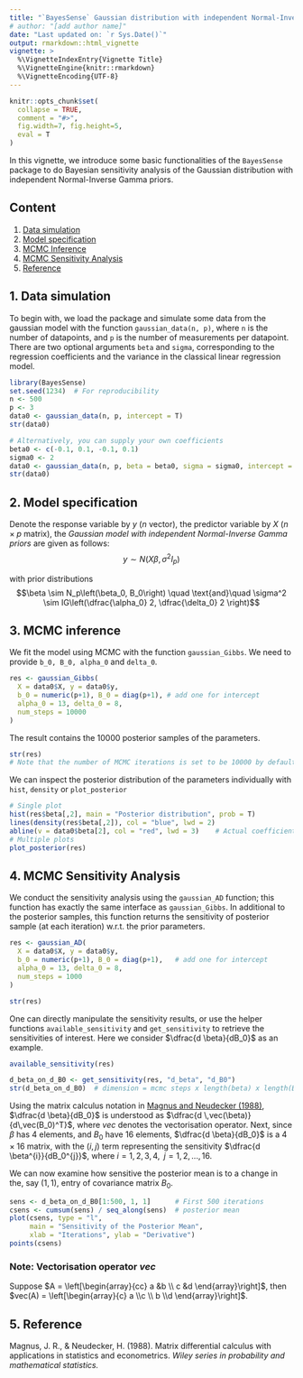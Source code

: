 ```yaml
---
title: "`BayesSense` Gaussian distribution with independent Normal-Inverse Gamma priors"
# author: "[add author name]"
date: "Last updated on: `r Sys.Date()`"
output: rmarkdown::html_vignette
vignette: >
  %\VignetteIndexEntry{Vignette Title}
  %\VignetteEngine{knitr::rmarkdown}
  %\VignetteEncoding{UTF-8}
---
```


```r
knitr::opts_chunk$set(
  collapse = TRUE,
  comment = "#>",
  fig.width=7, fig.height=5,
  eval = T
)
```

In this vignette, we introduce some basic functionalities of the `BayesSense` package to do Bayesian sensitivity analysis of the Gaussian distribution with independent Normal-Inverse Gamma priors.

## Content {#content}

1. [Data simulation](#data_sim)
2. [Model specification](#model_spec)
3. [MCMC Inference](#mcmc_infer)
4. [MCMC Sensitivity Analysis](#mcmc_sense)
5. [Reference](#reference)

## 1. Data simulation {#data_sim}
To begin with, we load the package and simulate some data from the gaussian model with the function `gaussian_data(n, p)`, where `n` is the number of datapoints, and `p` is the number of measurements per datapoint. There are two optional arguments `beta` and `sigma`, corresponding to the regression coefficients and the variance in the classical linear regression model.

```r
library(BayesSense)
set.seed(1234)  # For reproducibility 
n <- 500
p <- 3
data0 <- gaussian_data(n, p, intercept = T)
str(data0)

# Alternatively, you can supply your own coefficients
beta0 <- c(-0.1, 0.1, -0.1, 0.1)
sigma0 <- 2
data0 <- gaussian_data(n, p, beta = beta0, sigma = sigma0, intercept = T)
str(data0)
```


## 2. Model specification {#model_spec}

Denote the response variable by $y$ ($n$ vector), the predictor variable by $X$ ($n \times p$ matrix), the *Gaussian model with independent Normal-Inverse Gamma priors* are given as follows:
$$y \sim N\left(X\beta, \sigma^2 I_p\right)$$

with prior distributions
$$\beta \sim N_p\left(\beta_0, B_0\right) \quad \text{and}\quad \sigma^2 \sim IG\left(\dfrac{\alpha_0} 2, \dfrac{\delta_0} 2 \right)$$


## 3. MCMC inference {#mcmc_infer}
We fit the model using MCMC with the function `gaussian_Gibbs`. We need to provide `b_0, B_0, alpha_0` and `delta_0`. 

```r
res <- gaussian_Gibbs(
  X = data0$X, y = data0$y,
  b_0 = numeric(p+1), B_0 = diag(p+1), # add one for intercept
  alpha_0 = 13, delta_0 = 8, 
  num_steps = 10000
)
```

The result contains the 10000 posterior samples of the parameters. 
```r
str(res)
# Note that the number of MCMC iterations is set to be 10000 by default, so we have 10000 posterior samples for each parameter. 
```

We can inspect the posterior distribution of the parameters individually with `hist`, `density` or `plot_posterior`

```r
# Single plot
hist(res$beta[,2], main = "Posterior distribution", prob = T)
lines(density(res$beta[,2]), col = "blue", lwd = 2)
abline(v = data0$beta[2], col = "red", lwd = 3)    # Actual coefficient
# Multiple plots
plot_posterior(res)
```


## 4. MCMC Sensitivity Analysis {#mcmc_sense}
We conduct the sensitivity analysis using the `gaussian_AD` function; this function has exactly the same interface as `gaussian_Gibbs`. 
In additional to the posterior samples, this function returns the sensitivity of posterior sample (at each iteration) w.r.t. the prior parameters.

```r
res <- gaussian_AD(
  X = data0$X, y = data0$y,
  b_0 = numeric(p+1), B_0 = diag(p+1),   # add one for intercept
  alpha_0 = 13, delta_0 = 8,
  num_steps = 1000
)
```

```r
str(res)
```

One can directly manipulate the sensitivity results, or use the helper functions `available_sensitivity` and `get_sensitivity` to retrieve the sensitivities of interest. Here we consider $\dfrac{d \beta}{dB_0}$ as an example. 

```r
available_sensitivity(res)

d_beta_on_d_B0 <- get_sensitivity(res, "d_beta", "d_B0")
str(d_beta_on_d_B0)  # dimension = mcmc steps x length(beta) x length(B_0)
```

Using the matrix calculus notation in [Magnus and Neudecker (1988)](#reference), $\dfrac{d \beta}{dB_0}$ is understood as $\dfrac{d \,vec(\beta)}{d\,vec(B_0)^T}$, where $vec$ denotes the vectorisation operator. 
Next, since $\beta$ has $4$ elements, and $B_0$ have $16$ elements, $\dfrac{d \beta}{dB_0}$ is a $4 \times 16$ matrix, with the $(i,j)$ term representing the sensitivity 
$\dfrac{d \beta^{i}}{dB_0^{j}}$, where $i = 1, 2, 3, 4,\;\; j = 1, 2, ..., 16$. 

We can now examine how sensitive the posterior mean is to a change in the, say $(1,1)$, entry of covariance matrix $B_0$. 

```r
sens <- d_beta_on_d_B0[1:500, 1, 1]      # First 500 iterations
csens <- cumsum(sens) / seq_along(sens)  # posterior mean
plot(csens, type = "l", 
     main = "Sensitivity of the Posterior Mean",
     xlab = "Iterations", ylab = "Derivative")
points(csens)
```


### Note: Vectorisation operator $vec$
Suppose $A = \left[\begin{array}{cc} a &b \\ c &d \end{array}\right]$, then $vec(A) = \left[\begin{array}{c} a \\c \\ b \\d \end{array}\right]$.

## 5. Reference {#reference}
Magnus, J. R., & Neudecker, H. (1988). Matrix differential calculus with applications in statistics and econometrics. *Wiley series in probability and mathematical statistics.*

